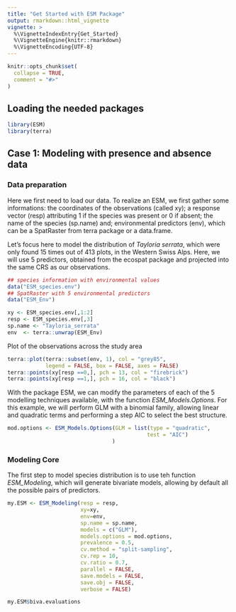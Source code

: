 ```yaml
---
title: "Get Started with ESM Package"
output: rmarkdown::html_vignette
vignette: >
  %\VignetteIndexEntry{Get_Started}
  %\VignetteEngine{knitr::rmarkdown}
  %\VignetteEncoding{UTF-8}
---
```


```r
knitr::opts_chunk$set(
  collapse = TRUE,
  comment = "#>"
)
```

## Loading the needed packages
```r
library(ESM)
library(terra)
```

## Case 1: Modeling with presence and absence data

### Data preparation
Here we first need to load our data. To realize an ESM, we first gather some informations: the coordinates of the observations (called xy); a response vector (resp) attributing 1 if the species was present or 0 if absent; the name of the species (sp.name) and; environmental predictors (env), which can be a SpatRaster from terra package or a data.frame.  

Let's focus here to model the distribution of *Tayloria serrata*, which were only found 15 times out of 413 plots, in the Western Swiss Alps. Here, we will use 5 predictors, obtained from the ecospat package and projected into the same CRS as our observations.
```r
## species information with environmental values
data("ESM_species.env") 
## SpatRaster with 5 environmental predictors
data("ESM_Env")

xy <- ESM_species.env[,1:2]
resp <- ESM_species.env[,3]
sp.name <- "Tayloria_serrata"
env  <- terra::unwrap(ESM_Env)
```

Plot of the observations across the study area
```r
terra::plot(terra::subset(env, 1), col = "grey85", 
            legend = FALSE, box = FALSE, axes = FALSE)
terra::points(xy[resp ==0,], pch = 13, col = "firebrick")
terra::points(xy[resp ==1,], pch = 16, col = "black")
```

With the package ESM, we can modify the parameters of each of the 5 modelling techniques available, with the function *ESM_Models.Options*. For this example, we will perform GLM with a binomial family, allowing linear and quadratic terms and performing a step AIC to select the best structure.
```r
mod.options <- ESM_Models.Options(GLM = list(type = "quadratic",
                                            test = "AIC")
                                 )
```

### Modeling Core

The first step to model species distribution is to use teh function *ESM_Modeling*, which will generate bivariate models, allowing by default all the possible pairs of predictors.  
```r
my.ESM <- ESM_Modeling(resp = resp,
                       xy=xy,
                       env=env,
                       sp.name = sp.name,
                       models = c("GLM"),
                       models.options = mod.options,
                       prevalence = 0.5,
                       cv.method = "split-sampling",
                       cv.rep = 10,
                       cv.ratio = 0.7,
                       parallel = FALSE,
                       save.models = FALSE,
                       save.obj = FALSE,
                       verbose = FALSE)

my.ESM$biva.evaluations
```




